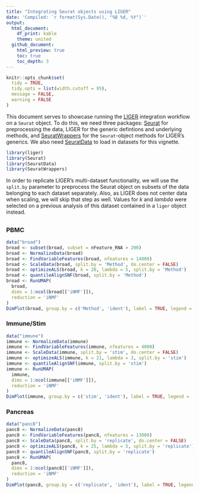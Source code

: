 ```yaml
---
title: "Integrating Seurat objects using LIGER"
date: 'Compiled: `r format(Sys.Date(), "%B %d, %Y")`'
output: 
  html_document:
    df_print: kable
    theme: united
  github_document:
    html_preview: true
    toc: true
    toc_depth: 3
---
```


```r
knitr::opts_chunk$set(
  tidy = TRUE,
  tidy.opts = list(width.cutoff = 95),
  message = FALSE,
  warning = FALSE
)
```

This document serves to showcase running the [LIGER](https://github.com/MacoskoLab/liger) integration workflow on a `Seurat` object. To do this, we need three packages: [Seurat](https://satijalab.org/seurat/) for preprocessing the data, LIGER for the generic defintions and underlying methods, and [SeuratWrappers](https://github.com/satijalab/seurat.wrappers) for the `Seurat`-object methods for LIGER's generics. We also need [SeuratData](https://github.com/satijalab/seurat-data) to load in datasets for this vignette.

```r
library(liger)
library(Seurat)
library(SeuratData)
library(SeuratWrappers)
```

In order to replicate LIGER's multi-dataset functionality, we will use the `split.by` parameter to preprocess the Seurat object on subsets of the data belonging to each dataset separately. Also, as LIGER does not center data when scaling, we will skip that step as well. Values for $k$ and $lambda$ were selected on a previous analysis of this dataset contained in a `liger` object instead.

## {.tabset .tabset-pills}

### PBMC

```r
data("broad")
broad <- subset(broad, subset = nFeature_RNA > 200)
broad <- NormalizeData(broad)
broad <- FindVariableFeatures(broad, nfeatures = 14000)
broad <- ScaleData(broad, split.by = 'Method', do.center = FALSE)
broad <- optimizeALS(broad, k = 20, lambda = 5, split.by = 'Method')
broad <- quantileAlignSNF(broad, split.by = 'Method')
broad <- RunUMAP(
  broad,
  dims = 1:ncol(broad[['iNMF']]),
  reduction = 'iNMF'
)
DimPlot(broad, group.by = c('Method', 'ident'), label = TRUE, legend = 'none')
```

### Immune/Stim

```r
data("immune")
immune <- NormalizeData(immune)
immune <- FindVariableFeatures(immune, nfeatures = 4000)
immune <- ScaleData(immune, split.by = 'stim', do.center = FALSE)
immune <- optimizeALS(immune, k = 21, lambda = 3, split.by = 'stim')
immune <- quantileAlignSNF(immune, split.by = 'stim')
immune <- RunUMAP(
  immune,
  dims = 1:ncol(immune[['iNMF']]),
  reduction = 'iNMF'
)
DimPlot(immune, group.by = c('stim', 'ident'), label = TRUE, legend = 'none')
```

### Pancreas

```r
data("panc8")
panc8 <- NormalizeData(panc8)
panc8 <- FindVariableFeatures(panc8, nfeatures = 13000)
panc8 <- ScaleData(panc8, split.by = 'replicate', do.center = FALSE)
panc8 <- optimizeALS(panc8, k = 25, lambda = 5, split.by = 'replicate')
panc8 <- quantileAlignSNF(panc8, split.by = 'replicate')
panc8 <- RunUMAP(
  panc8,
  dims = 1:ncol(panc8[['iNMF']]),
  reduction = 'iNMF'
)
DimPlot(panc8, group.by = c('replicate', 'ident'), label = TRUE, legend = 'none')
```
